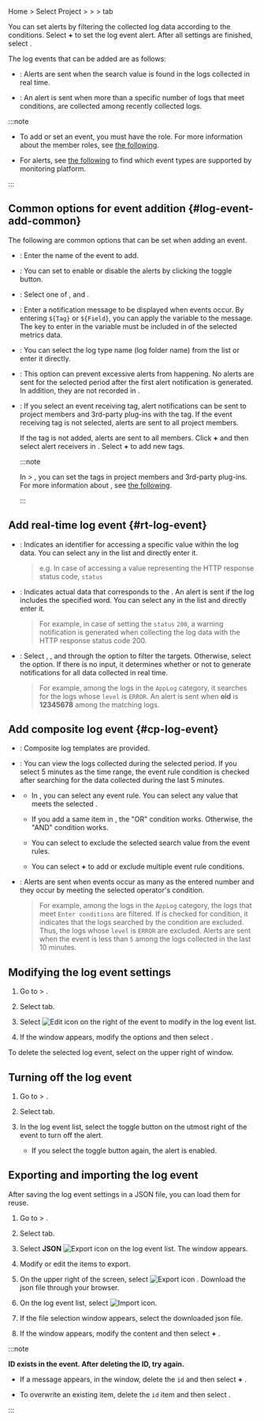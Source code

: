 Home &gt; Select Project &gt; <Cmdname sid="side_event" className="uitext" /> &gt; <Cmdname sid="side_eventSetting" className="uitext" /> &gt; <Cmdname sid="log" className="uitext" /> tab

You can set alerts by filtering the collected log data according to the conditions. Select **+** <Cmdname sid="add_notification" className="uitext" /> to set the log event alert. After all settings are finished, select <Cmdname sid="save" className="uitext" />.

<InDoc product='postgresql,mysql'>

<ImgLang img='db-log-alert-config.png' desc='Log notification setting' />

</InDoc>

The log events that can be added are as follows:

- <Cmdname sid="realtime_log_event" className="uitext" />: Alerts are sent when the search value is found in the logs collected in real time.

- <Cmdname sid="composite_log_event" className="uitext" />: An alert is sent when more than a specific number of logs that meet conditions, are collected among recently collected logs.

:::note

- To add or set an event, you must have the <Cmdname sid="sms_alert_settings" className="b600" /> role. For more information about the member roles, see [the following](../project/project-structure#project-auth).

- For alerts, see [the following](../support-env#support-notice) to find which event types are supported by monitoring platform.

:::

## Common options for event addition {#log-event-add-common}

The following are common options that can be set when adding an event.

- <Cmdname sid="event_title" className="uitext" />: Enter the name of the event to add.

- <Cmdname sid="enable_events" className="uitext" />: You can set to enable or disable the alerts by clicking the toggle button.

- <Cmdname sid="level" className="uitext" />: Select one of <Cmdname sid="fatal" className="vslow" />, <Cmdname sid="warning" className="slow" /> and <Cmdname sid="info" className="info" />.

- <Cmdname sid="message" className="uitext" />: Enter a notification message to be displayed when events occur. By entering `${Tag}` or `${Field}`, you can apply the variable to the message. The key to enter in the variable must be included in <Cmdname sid="category" className="uitext" /> of the selected metrics data.

- <Cmdname sid="category" className="uitext" />: You can select the log type name (log folder name) from the list or enter it directly.

- <Cmdname sid="skiptime" className="uitext" />: This option can prevent excessive alerts from happening. No alerts are sent for the selected period after the first alert notification is generated. In addition, they are not recorded in <Cmdname sid="side_eventHistory" className="uitext" />.

- <Cmdname sid="event_tag" className="uitext" />: If you select an event receiving tag, alert notifications can be sent to project members and 3rd-party plug-ins with the tag. If the event receiving tag is not selected, alerts are sent to all project members.

  If the tag is not added, alerts are sent to all members. Click **+** <Cmdname sid="add_tag" className="uitext" /> and then select alert receivers in <Cmdname sid="event_tag_list" className="uitext" />. Select **+** <Cmdname sid="create_new_eventtag" className="uitext" /> to add new tags.

  :::note

  In <Cmdname sid="side_event" className="uitext" /> &gt; <Cmdname sid="side_eventNoti" className="uitext" />, you can set the tags in project members and 3rd-party plug-ins. For more information about <Cmdname sid="side_eventNoti" className="uitext" />, see [the following](set-receive-event).

  :::

## Add real-time log event {#rt-log-event}

<ImgLang img='log-alert-rt.png' desc='실시간 로그 이벤트 추가 sc' />

- <Cmdname sid="ITM06429" className="uitext" />: Indicates an identifier for accessing a specific value within the log data. You can select any in the list and directly enter it.

  > e.g. In case of accessing a value representing the HTTP response status code, <Cmdname sid="ITM06429" className="uitext" /> `status`

- <Cmdname sid="ITM06430" className="uitext" />: Indicates actual data that corresponds to the <Cmdname sid="ITM06429" className="uitext" />. An alert is sent if the log includes the specified word. You can select any in the list and directly enter it.

  > For example, in case of setting the <Cmdname sid="ITM06429" className="uitext" /> `status` <Cmdname sid="ITM06430" className="uitext" /> `200`, a warning notification is generated when collecting the log data with the HTTP response status code 200.

- <Cmdname sid="alert_object_filtering" className="uitext" />: Select <Cmdname sid="ITM06429" className="uitext" />, <Cmdname sid="operator" className="uitext" />, and <Cmdname sid="ITM06430" className="uitext" /> through the <Cmdname sid="metrics_rule_select" className="uitext" /> option to filter the targets. Otherwise, select the <Cmdname sid="metrics_rule_direct" className="uitext" /> option. If there is no input, it determines whether or not to generate notifications for all data collected in real time.

  > For example, among the logs in the `AppLog` category, it searches for the logs whose `level` is `ERROR`. An alert is sent when **oid** is **12345678** among the matching logs.

## Add composite log event {#cp-log-event}

<ImgLang img='log-alert-cp.png' desc='복합 로그 이벤트 추가 sc' />

- <Cmdname sid="template" className="uitext" />: Composite log templates are provided.

- <Cmdname sid="data_time_range" className="uitext" />: You can view the logs collected during the selected period. If you select 5 minutes as the time range, the event rule condition is checked after searching for the data collected during the last 5 minutes.

- <Cmdname sid="ITM06654" className="uitext" />

  - In <Cmdname sid="ITM06429" className="uitext" />, you can select any event rule. You can select any value that meets the selected <Cmdname sid="ITM06429" className="uitext" />.

  - If you add a same item in <Cmdname sid="ITM06429" className="uitext" />, the "OR" condition works. Otherwise, the "AND" condition works.

  - You can select <Cmdname sid="exclude" className="uitext" /> to exclude the selected search value from the event rules.

  - You can select **+** <Cmdname sid="add" className="uitext" /> to add or exclude multiple event rule conditions.  

- <Cmdname sid="alert_rule" className="uitext" />: Alerts are sent when events occur as many as the entered number and they occur by meeting the selected operator's condition.

  > For example, among the logs in the `AppLog` category, the logs that meet `Enter conditions` are filtered. If <Cmdname sid="exclude" className="uitext" /> is checked for condition, it indicates that the logs searched by the condition are excluded. Thus, the logs whose `level` is `ERROR` are excluded. Alerts are sent when the event is less than `5` among the logs collected in the last 10 minutes.

## Modifying the log event settings

1. Go to <Cmdname sid="side_event" className="uitext" /> &gt; <Cmdname sid="side_eventSetting" className="uitext" />.

2. Select <Cmdname sid="log" className="uitext" /> tab.

3. Select ![Edit icon](/img/ico-edit.svg) on the right of the event to modify in the log event list.

4. If the <Cmdname sid="event_setting" className="uitext" /> window appears, modify the options and then select <Cmdname sid="save" className="uitext" />.

To delete the selected log event, select <Cmdname sid="delete" className="uitext" /> on the upper right of  <Cmdname sid="event_setting" className="uitext" /> window.

## Turning off the log event

1. Go to <Cmdname sid="side_event" className="uitext" /> &gt; <Cmdname sid="side_eventSetting" className="uitext" />.

2. Select <Cmdname sid="log" className="uitext" /> tab.

3. In the log event list, select the toggle button on the utmost right of the event to turn off the alert.

    * If you select the toggle button again, the alert is enabled.

## Exporting and importing the log event

After saving the log event settings in a JSON file, you can load them for reuse.

1. Go to <Cmdname sid="side_event" className="uitext" /> &gt; <Cmdname sid="side_eventSetting" className="uitext" />.

2. Select <Cmdname sid="log" className="uitext" /> tab.

3. Select **JSON** ![Export icon](/img/ico-export.svg) on the log event list. The <Cmdname sid="export_json" className="uitext" /> window appears.

4. Modify or edit the items to export.

5. On the upper right of the screen, select ![Export icon](/img/ico-export.svg) <Cmdname sid="export" className="uitext" />. Download the json file through your browser.

6. On the log event list, select ![Import icon](/img/ico-import.svg).

7. If the file selection window appears, select the downloaded json file.

8. If the <Cmdname sid="import_json" className="uitext" /> window appears, modify the content and then select **+** <Cmdname sid="add_to_list" className="uitext" />.

:::note 

**ID exists in the event. After deleting the ID, try again.**

- If a message appears, in the <Cmdname sid="import_json" className="uitext" /> window, delete the `id` and then select **+** <Cmdname sid="add_to_list" className="uitext" />.

- To overwrite an existing item, delete the `id` item and then select <Cmdname sid="overwrite" className="uitext" />.

:::
